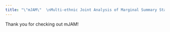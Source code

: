 ```yaml
---
title: "\"mJAM\"  \nMulti-ethnic Joint Analysis of Marginal Summary Statistics"
---
```


Thank you for checking out mJAM! 

